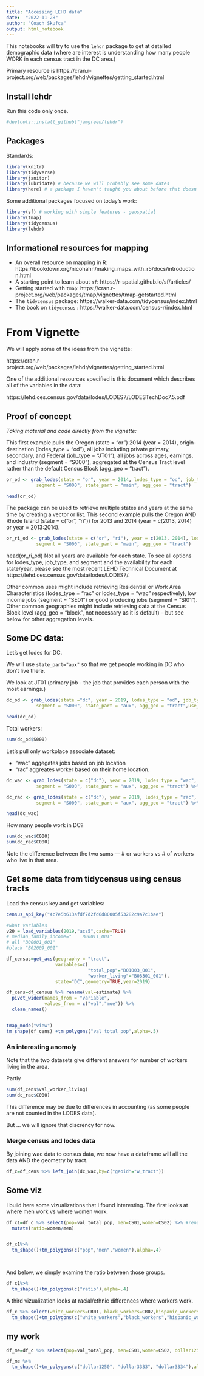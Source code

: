 ```yaml
---
title: "Accessing LEHD data"
date:  "2022-11-28"
author: "Coach Skufca"
output: html_notebook
---
```


This notebooks will try to use the `lehdr` package to get at detailed demographic data (where are interest is understanding how many people WORK in each census tract in the DC area.)

Primary resource is https://cran.r-project.org/web/packages/lehdr/vignettes/getting_started.html

## Install lehdr


Run this code only once.


```r
#devtools::install_github("jamgreen/lehdr")
```


## Packages

Standards:

```r
library(knitr)
library(tidyverse)
library(janitor)
library(lubridate) # because we will probably see some dates
library(here) # a package I haven't taught you about before that doesn't do much, but ....
```

Some additional packages focused on today's work:

```r
library(sf) # working with simple features - geospatial
library(tmap)
library(tidycensus)
library(lehdr)

```
## Informational resources for mapping

* An overall resource on mapping in R: https://bookdown.org/nicohahn/making_maps_with_r5/docs/introduction.html
* A starting point to learn about `sf`:  https://r-spatial.github.io/sf/articles/
* Getting started with `tmap`: https://cran.r-project.org/web/packages/tmap/vignettes/tmap-getstarted.html
* The `tidycensus` package: https://walker-data.com/tidycensus/index.html
* The book on `tidycensus` : https://walker-data.com/census-r/index.html


# From Vignette

We will apply some of the ideas from the vignette: 

https://cran.r-project.org/web/packages/lehdr/vignettes/getting_started.html

One of the additional resources specified is this document which describes all of the variables in the data:

https://lehd.ces.census.gov/data/lodes/LODES7/LODESTechDoc7.5.pdf


## Proof of concept

*Taking material and code directly from the vignette:*


This first example pulls the Oregon (state = "or") 2014 (year = 2014), origin-destination (lodes_type = "od"), all jobs including private primary, secondary, and Federal (job_type = "JT01"), all jobs across ages, earnings, and industry (segment = "S000"), aggregated at the Census Tract level rather than the default Census Block (agg_geo = "tract").


```r
or_od <- grab_lodes(state = "or", year = 2014, lodes_type = "od", job_type = "JT00", 
           segment = "S000", state_part = "main", agg_geo = "tract")

head(or_od)
```

The package can be used to retrieve multiple states and years at the same time by creating a vector or list. This second example pulls the Oregon AND Rhode Island (state = c("or", "ri")) for 2013 and 2014 (year = c(2013, 2014) or year = 2013:2014).


```r
or_ri_od <- grab_lodes(state = c("or", "ri"), year = c(2013, 2014), lodes_type = "od", job_type = "JT01", 
           segment = "S000", state_part = "main", agg_geo = "tract") 
```

    

head(or_ri_od)
Not all years are available for each state. To see all options for lodes_type, job_type, and segment and the availability for each state/year, please see the most recent LEHD Technical Document at https://lehd.ces.census.gov/data/lodes/LODES7/.

Other common uses might include retrieving Residential or Work Area Characteristics (lodes_type = "rac" or lodes_type = "wac" respectively), low income jobs (segment = "SE01") or good producing jobs (segment = "SI01"). Other common geographies might include retrieving data at the Census Block level (agg_geo = "block", not necessary as it is default) – but see below for other aggregation levels.


## Some DC data:

Let's get lodes for DC.

We will use `state_part="aux"` so that we get people working in DC who don't live there.

We look at JT01 (primary job - the job that provides each person with the most earnings.)


```r
dc_od <- grab_lodes(state ="dc", year = 2019, lodes_type = "od", job_type = "JT01", 
           segment = "S000", state_part = "aux", agg_geo = "tract",use_cache=TRUE)

head(dc_od)
```
Total workers:

```r
sum(dc_od$S000)

```




Let's pull only workplace associate dataset:

* "wac" aggegates jobs based on job location
* "rac" aggreates worker based on their home location.

```r
dc_wac <- grab_lodes(state = c("dc"), year = 2019, lodes_type = "wac", job_type = "JT00", 
           segment = "S000", state_part = "aux", agg_geo = "tract") %>% filter(state=="DC")

dc_rac <- grab_lodes(state = c("dc"), year = 2019, lodes_type = "rac", job_type = "JT00", 
           segment = "S000", state_part = "aux", agg_geo = "tract") %>% filter(state=="DC")

head(dc_wac)
```

How many people work in DC?

```r
sum(dc_wac$C000)
sum(dc_rac$C000)
```

Note the difference between the two sums --- # or workers vs # of workers who live in that area.

## Get some data from tidycensus using census tracts


Load the census key and get variables:
```r
census_api_key("4c7e5b613afdf7d2fd6d80005f53282c9a7c1bae")

#what variables
v20 = load_variables(2019,"acs5",cache=TRUE)
# median_family_income="	B06011_001" 
# all "B00001_001"	
#black "B02009_001"
```

```r
df_census=get_acs(geography = "tract",
                  variables=c(
                              "total_pop"="B01003_001",
                              "worker_living"="B08301_001"),
                  state="DC",geometry=TRUE,year=2019) 
```


```r
df_cens=df_census %>% rename(val=estimate) %>%  
  pivot_wider(names_from = "variable",
              values_from = c("val","moe")) %>%
  clean_names()


tmap_mode("view")
tm_shape(df_cens) +tm_polygons("val_total_pop",alpha=.5)
```

### An interesting anomoly

Note that the two datasets give different answers for number of workers living in the area.

Partly 
```r
sum(df_cens$val_worker_living)
sum(dc_rac$C000)
```

This difference may be due to differences in accounting (as some people are not counted in the LODES data).

But ... we will ignore that discrency for now.


### Merge census and lodes data

By joining wac data to census data, we now have a dataframe will all the data AND the geometry by tract.

```r
df_c=df_cens %>% left_join(dc_wac,by=c("geoid"="w_tract"))
```


##  Some viz

I build here some vizualizations that I found interesting.  The first looks at where men work vs where women work.

```r
df_c1=df_c %>% select(pop=val_total_pop, men=CS01,women=CS02) %>% #renames while selecting
  mutate(ratio=women/men)


df_c1%>%
  tm_shape()+tm_polygons(c("pop","men","women"),alpha=.4)




```

And below, we simply examine the ratio between those groups.

```r
df_c1%>%
  tm_shape()+tm_polygons(c("ratio"),alpha=.4)
```

A third vizualization looks at racial/ethnic differences where workers work.

```r
df_c %>% select(white_workers=CR01, black_workers=CR02,hispanic_workers=CT02) %>%
  tm_shape()+tm_polygons(c("white_workers","black_workers","hispanic_workers"),alpha=.4)
```


## my work
```r
df_me=df_c %>% select(pop=val_total_pop, men=CS01,women=CS02, dollar1250=CE01, dollar3333=CE02, dollar3334=CE03)
```
```r
df_me %>% 
  tm_shape()+tm_polygons(c("dollar1250", "dollar3333", "dollar3334"),alpha=.4)
```

